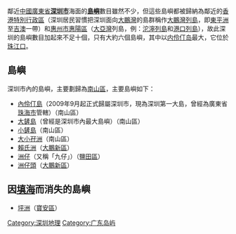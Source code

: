 {{unreferenced|time=2019-04-29T05:31:53+00:00}}
鄰近[[中國|中國]][[廣東省|廣東省]]'''[[深圳市|深圳市]]'''海面的'''[[島嶼|島嶼]]'''數目雖然不少，但這些島嶼都被歸納為鄰近的[[香港特別行政區|香港特別行政區]]（深圳居民習慣把深圳面向[[大鵬灣_(南海)|大鵬灣]]的島群稱作[[大鵬灣列島|大鵬灣列島]]，即[[東平洲|東平洲]]至[[吉澳|吉澳]]一帶）和[[惠州市|惠州市]][[惠陽區|惠陽區]]（[[大亞灣|大亞灣]]列島，例：[[沱濘列島|沱濘列島]]和[[港口列島|港口列島]]），故此深圳的島嶼數目加起來不足十個，只有大約六個島嶼，其中以[[内伶仃岛|内伶仃岛]]最大，它位於[[珠江口|珠江口]]。

==島嶼==
深圳市內的島嶼，主要劃歸為[[南山區_(深圳市)|南山區]]，主要島嶼如下：
*[[內伶仃島|內伶仃島]]（2009年9月起正式歸屬深圳市，現為深圳第一大島，曾經為廣東省[[珠海市|珠海市]]管轄）（南山區）
*[[大鏟島|大鏟島]]（曾經是深圳市內最大島嶼）（南山區）
*[[小鏟島|小鏟島]]（南山區）
*[[大小孖洲|大小孖洲]]（南山區）
*[[賴氏洲|賴氏洲]]（[[大鵬新區|大鵬新區]]）
*[[洲仔島_(深圳)|洲仔]]（又稱「九仔」）（[[鹽田區|鹽田區]]）
*[[洲仔頭|洲仔頭]]（[[大鵬新區|大鵬新區]]）

==因[[填海|填海]]而消失的島嶼==
*[[坪洲_(深圳)|坪洲]]（[[寶安區|寶安區]]）

{{深圳小作品}}
{{深圳}}
{{太平洋岛屿}}

[[Category:深圳地理|Category:深圳地理]]
[[Category:广东岛屿|Category:广东岛屿]]